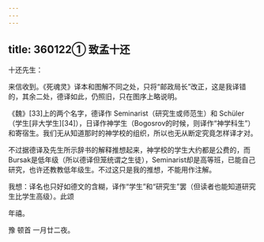 ```yaml
---
---
---
```

title: 360122① 致孟十还
---




十还先生：

来信收到。《死魂灵》译本和图解不同之处，只将“邮政局长”改正，这是我译错的，其余二处，德译如此，仍照旧，只在图序上略说明。

《魏》[33]上的两个名字，德译作 Seminarist（研究生或师范生）和 Schüler（学生[非大学生][34]），日译作神学生（Bogosrov的时候，则译作“神学科生”）和寄宿生。我们无从知道那时的神学校的组织，所以也无从断定究竟怎样译才对。

不过据德译及先生所示辞书的解释推想起来，神学校的学生大约都是公费的，而 Bursak是低年级（所以德译但笼统谓之生徒），Seminarist却是高等班，已能自己研究，也许还教教低年级生。不过这只是我的推想，不能用作注解。

我想：译名也只好如德文的含糊，译作“学生”和“研究生”罢（但读者也能知道研究生比学生高级）。此颂

年禧。

豫 顿首 一月廿二夜。